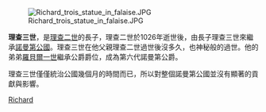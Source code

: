 {{unreferenced|time=2015-02-13T14:05:42+00:00}}
[[File:Richard_trois_statue_in_falaise.JPG|thumb]]

'''理查三世'''{{BD|997年||1027年||catIdx=Richard}}，是[[理查二世_(諾曼第)|理查二世]]的長子，理查二世於1026年逝世後，由長子理查三世來繼承[[諾曼第公國|諾曼第公國]]。理查三世在他父親理查二世過世後沒多久，也神秘般的過世。他的弟弟[[羅貝爾一世_(諾曼第)|羅貝爾一世]]繼承公爵爵位，成為第六代諾曼第公爵。

理查三世僅僅統治公國幾個月的時間而已，所以對整個諾曼第公國並沒有顯著的貢獻與影響。

{{UK-bio-stub}}

{{s-start}}
{{s-hou|[[諾曼第王朝|諾曼第王朝]]||997/1001年|1027年|8月6日}}
{{S-reg|fr}}
{{S-bef|before=[[理查二世_(諾曼第)|理查二世]]}}
{{S-ttl|title=[[諾曼第公爵|諾曼第公爵]]|years=1026年－1027年}}
{{S-aft|after=[[羅貝爾一世_(諾曼第)|羅貝爾一世]]}}
{{S-end}}

{{諾曼第公爵}}
{{Authority control}}

[[Category:诺曼底公爵|Richard]]